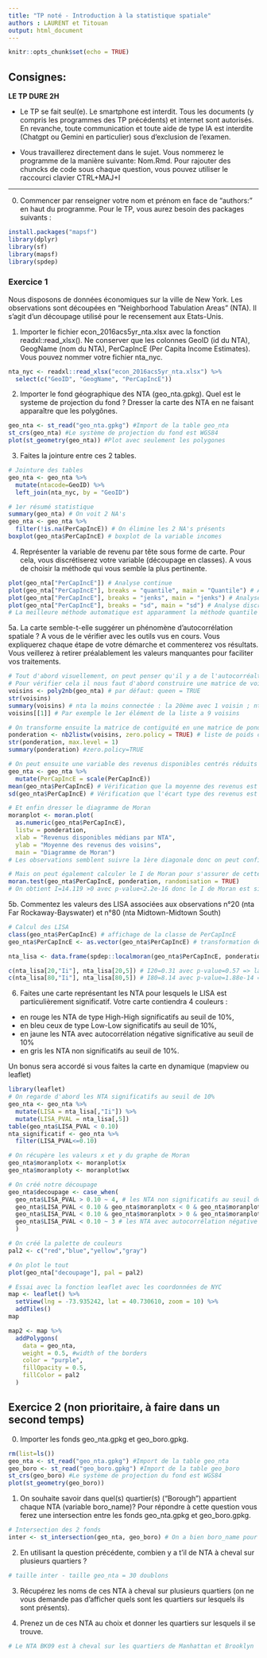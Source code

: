 ```yaml
---
title: "TP noté - Introduction à la statistique spatiale"
authors : LAURENT et Titouan
output: html_document
---
```


```r
knitr::opts_chunk$set(echo = TRUE)
```

## **Consignes:**

**LE TP DURE 2H**

- Le TP se fait seul(e). Le smartphone est interdit. Tous les documents (y compris les programmes des TP précédents) et internet sont autorisés. En revanche, toute communication et toute aide de type IA est interdite (Chatgpt ou Gemini en particulier) sous d'exclusion de l'examen. 

- Vous travaillerez directement dans le sujet. Vous nommerez le programme de la manière suivante: Nom.Rmd. Pour rajouter des chuncks de code sous chaque question, vous pouvez utiliser le raccourci clavier CTRL+MAJ+I


---


0. Commencer par renseigner votre nom et prénom en face de "authors:" en haut du programme. Pour le TP, vous aurez besoin des packages suivants :


```r
install.packages("mapsf")
library(dplyr)
library(sf)
library(mapsf)
library(spdep)
```


### Exercice 1

Nous disposons de données économiques sur la ville de New York. Les observations sont découpées en "Neighborhood Tabulation Areas" (NTA). Il s'agit d'un découpage utilisé pour le recensement aux Etats-Unis. 


1. Importer le fichier econ_2016acs5yr_nta.xlsx avec la fonction readxl::read_xlsx(). Ne conserver que les colonnes GeoID (id du NTA), GeogName (nom du NTA), PerCapIncE (Per Capita Income Estimates). Vous pouvez nommer votre fichier nta_nyc.
```r
nta_nyc <- readxl::read_xlsx("econ_2016acs5yr_nta.xlsx") %>% 
  select(c("GeoID", "GeogName", "PerCapIncE"))
```

2. Importer le fond géographique des NTA (geo_nta.gpkg). Quel est le systeme de projection du fond ?
Dresser la carte des NTA en ne faisant apparaître que les polygônes.
```r
geo_nta <- st_read("geo_nta.gpkg") #Import de la table geo_nta
st_crs(geo_nta) #Le système de projection du fond est WGS84
plot(st_geometry(geo_nta)) #Plot avec seulement les polygones
```

3. Faites la jointure entre ces 2 tables.
```r
# Jointure des tables
geo_nta <- geo_nta %>% 
  mutate(ntacode=GeoID) %>% 
  left_join(nta_nyc, by = "GeoID") 

# 1er résumé statistique
summary(geo_nta) # On voit 2 NA's
geo_nta <- geo_nta %>% 
  filter(!is.na(PerCapIncE)) # On élimine les 2 NA's présents
boxplot(geo_nta$PerCapIncE) # boxplot de la variable incomes
```

4. Représenter la variable de revenu par tête sous forme de carte. Pour cela, vous discrétiserez votre variable (découpage en classes). A vous de choisir la méthode qui vous semble la plus pertinente.
```r
plot(geo_nta["PerCapIncE"]) # Analyse continue
plot(geo_nta["PerCapIncE"], breaks = "quantile", main = "Quantile") # Analyse discrète avec la méthode quantile
plot(geo_nta["PerCapIncE"], breaks = "jenks", main = "jenks") # Analyse discrète avec la méthode jenks
plot(geo_nta["PerCapIncE"], breaks = "sd", main = "sd") # Analyse discrète avec la méthode sd
# La meilleure méthode automatique est apparamment la méthode quantile
```

5a. La carte semble-t-elle suggérer un phénomène d'autocorrélation spatiale ? A vous de le vérifier avec les outils vus en cours. Vous expliquerez chaque étape de votre démarche et commenterez vos résultats.
Vous veillerez à retirer préalablement les valeurs manquantes pour faciliter vos traitements.
```r
# Tout d'abord visuellement, on peut penser qu'il y a de l'autocorréaltion spatiale positive.
# Pour vérifier cela il nous faut d'abord construire une matrice de voisinage, définie ici par la contiguïté:
voisins <- poly2nb(geo_nta) # par défaut: queen = TRUE
str(voisins)
summary(voisins) # nta la moins connectée : la 20ème avec 1 voisin ; nta la plus connecté : 170ème avec 37 voisins
voisins[[1]] # Par exemple le 1er élément de la liste a 9 voisins

# On transforme ensuite la matrice de contiguité en une matrice de pondérations pour affecter un poids identique à chacun des voisins d'un nta:
ponderation <- nb2listw(voisins, zero.policy = TRUE) # liste de poids créée à partir de la liste de voisins
str(ponderation, max.level = 1)
summary(ponderation) #zero.policy=TRUE

# On peut ensuite une variable des revenus disponibles centrés réduits
geo_nta <- geo_nta %>%
  mutate(PerCapIncE = scale(PerCapIncE))
mean(geo_nta$PerCapIncE) # Vérification que la moyenne des revenus est bien égale à 0
sd(geo_nta$PerCapIncE) # Vérification que l'écart type des revenus est bien égale à 1

# Et enfin dresser le diagramme de Moran
moranplot <- moran.plot(
  as.numeric(geo_nta$PerCapIncE),
  listw = ponderation,
  xlab = "Revenus disponibles médians par NTA",
  ylab = "Moyenne des revenus des voisins",
  main = "Diagramme de Moran")
# Les observations semblent suivre la 1ère diagonale donc on peut confirmer l'hypothèse d'autocorrélation spatiale positive des revenus moyens par nta : les NTA à hauts revenus sont plutôt entourés de voisins à hauts revenus et les NTA à faibles revenus sont plutôt entourés de voisins à faibles revenus.

# Mais on peut également calculer le I de Moran pour s'assurer de cette autocorrélation positive
moran.test(geo_nta$PerCapIncE, ponderation, randomisation = TRUE)
# On obtient I=14.119 >0 avec p-value<2.2e-16 donc le I de Moran est significativement potsitif d'ou la confirmation de l'hypothèse d'autocorréltion positive.
```

5b. Commentez les valeurs des LISA associées aux observations n°20 (nta 	
Far Rockaway-Bayswater) et n°80 (nta Midtown-Midtown South)
```r
# Calcul des LISA
class(geo_nta$PerCapIncE) # affichage de la classe de PerCapIncE 
geo_nta$PerCapIncE <- as.vector(geo_nta$PerCapIncE) # transformation de PerCapIncE en vecteur pour pouvoir utiliser la fonction localmoran

nta_lisa <- data.frame(spdep::localmoran(geo_nta$PerCapIncE, ponderation, zero.policy = TRUE)) # Production des LISA

c(nta_lisa[20,"Ii"], nta_lisa[20,5]) # I20=0.31 avec p-value=0.57 => la p-valeur nous indique que pour ce NTA, le test n'est pas significatif. L'information selon laquelle l'observation 20 aurait une légère (I=0.31) autocorrélation positive est donc à prendre avec des pincettes,d'autant plus que cette observation n'a qu'un voisin
c(nta_lisa[80,"Ii"], nta_lisa[80,5]) # I80=8.14 avec p-value=1.88e-14 => la p-valeur nous indique que les test est significatif. Donc l'observation 80 est bien autocorrélée positivement (I>>0).
```

6. Faites une carte représentant les NTA pour lesquels le LISA est particulièrement significatif. Votre carte contiendra 4 couleurs : 

- en rouge les NTA de type High-High significatifs au seuil de 10%, 
- en bleu ceux de type Low-Low significatifs au seuil de 10%, 
- en jaune les NTA avec autocorrélation négative significative au seuil de 10% 
- en gris les NTA non significatifs au seuil de 10%.

Un bonus sera accordé si vous faites la carte en dynamique (mapview ou leaflet)
```r
library(leaflet)
# On regarde d'abord les NTA significatifs au seuil de 10%
geo_nta <- geo_nta %>% 
  mutate(LISA = nta_lisa[,"Ii"]) %>% 
  mutate(LISA_PVAL = nta_lisa[,5])
table(geo_nta$LISA_PVAL < 0.10)
nta_significatif <- geo_nta %>% 
  filter(LISA_PVAL<=0.10)

# On récupère les valeurs x et y du graphe de Moran
geo_nta$moranplotx <- moranplot$x
geo_nta$moranploty <- moranplot$wx

# On créé notre découpage
geo_nta$decoupage <- case_when(
  geo_nta$LISA_PVAL > 0.10 ~ 4, # les NTA non significatifs au seuil de 10%
  geo_nta$LISA_PVAL < 0.10 & geo_nta$moranplotx < 0 & geo_nta$moranploty < 0 ~ 2, # les NTA Low-Low significatifs au seuil de 10%
  geo_nta$LISA_PVAL < 0.10 & geo_nta$moranplotx > 0 & geo_nta$moranploty > 0 ~ 1, # les NTA de type High-High significatifs au seuil de 10%
  geo_nta$LISA_PVAL < 0.10 ~ 3 # les NTA avec autocorrélation négative significative au seuil de 10%
  )

# On créé la palette de couleurs
pal2 <- c("red","blue","yellow","gray")

# On plot le tout
plot(geo_nta["decoupage"], pal = pal2)

# Essai avec la fonction leaflet avec les coordonnées de NYC
map <- leaflet() %>% 
  setView(lng = -73.935242, lat = 40.730610, zoom = 10) %>% 
  addTiles()
map

map2 <- map %>%
  addPolygons(
    data = geo_nta,
    weight = 0.5, #width of the borders
    color = "purple",
    fillOpacity = 0.5,
    fillColor = pal2
  )


```






## Exercice 2 (non prioritaire, à faire dans un second temps)

0. Importer les fonds geo_nta.gpkg et geo_boro.gpkg.
```r
rm(list=ls())
geo_nta <- st_read("geo_nta.gpkg") #Import de la table geo_nta
geo_boro <- st_read("geo_boro.gpkg") #Import de la table geo_boro
st_crs(geo_boro) #Le système de projection du fond est WGS84
plot(st_geometry(geo_boro))
```

1. On souhaite savoir dans quel(s) quartier(s) ("Borough") appartient chaque NTA (variable boro_name)? Pour répondre à cette question vous ferez une intersection entre les fonds geo_nta.gpkg et geo_boro.gpkg. 
```r
# Intersection des 2 fonds
inter <- st_intersection(geo_nta, geo_boro) # On a bien boro_name pour chaque NTA
```

2. En utilisant la question précédente, combien y a t'il de NTA à cheval sur plusieurs quartiers ?
```r
# taille inter - taille geo_nta = 30 doublons
```

3. Récupérez les noms de ces NTA à cheval sur plusieurs quartiers (on ne vous demande pas d'afficher quels sont les quartiers sur lesquels ils sont présents).


4. Prenez un de ces NTA au choix et donner les quartiers sur lesquels il se trouve.
```r
# Le NTA BK09 est à cheval sur les quartiers de Manhattan et Brooklyn
```

